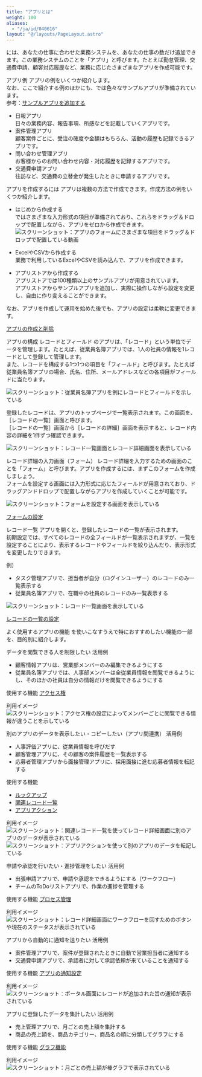 ```yaml
---
title: "アプリとは"
weight: 100
aliases:
  - "/ja/id/040616"
layout: "@/layouts/PageLayout.astro"
---
```




<Kintone />には、あなたの仕事に合わせた業務システムを、あなたの仕事の数だけ追加できます。この業務システムのことを「アプリ」と呼びます。たとえば勤怠管理、交通費申請、顧客対応履歴など、業務に応じたさまざまなアプリを作成可能です。

<Heading id="app_app_tutorial_10">アプリ例</Heading>
アプリの例をいくつか紹介します。  
なお、ここで紹介する例のほかにも、<Kintone />では色々なサンプルアプリが準備されています。  
参考：[サンプルアプリを追加する](/k/ja/id/040622.html)

* 日報アプリ  
  日々の業務内容、報告事項、所感などを記載していくアプリです。
* 案件管理アプリ  
  顧客案件ごとに、受注の確度や金額はもちろん、活動の履歴も記録できるアプリです。
* 問い合わせ管理アプリ  
  お客様からのお問い合わせ内容・対応履歴を記録するアプリです。
* 交通費申請アプリ  
  往訪など、交通費の立替金が発生したときに申請するアプリです。

<Heading id="app_app_tutorial_30">アプリを作成するには</Heading>
アプリは複数の方法で作成できます。作成方法の例をいくつか紹介します。

* はじめから作成する  
  <Kintone />ではさまざまな入力形式の項目が準備されており、これらをドラッグ＆ドロップで配置しながら、アプリをゼロから作成できます。  
  <Img src="/k/kintone/img-ja/app_tutorial_img9.gif" alt="スクリーンショット：アプリのフォームにさまざまな項目をドラッグ＆ドロップで配置している動画" />

* ExcelやCSVから作成する  
  業務で利用しているExcelやCSVを読み込んで、アプリを作成できます。

* <Kintone />アプリストアから作成する  
  <Kintone />アプリストアでは100種類以上のサンプルアプリが用意されています。  
  <Kintone />アプリストアからサンプルアプリを追加し、実際に操作しながら設定を変更し、自由に作り変えることができます。

なお、アプリを作成して運用を始めた後でも、アプリの設定は柔軟に変更できます。

<Reference>

[アプリの作成と削除](/k/ja/id/040621.html)

</Reference>

<Heading id="app_app_tutorial_40">アプリの構成</Heading>
<Heading level={3} id="app_app_tutorial_4010">レコードとフィールド</Heading>
<Kintone />のアプリは、「レコード」という単位でデータを管理します。たとえば、従業員名簿アプリでは、1人の社員の情報を1レコードとして登録して管理します。  
また、レコードを構成する1つ1つの項目を「フィールド」と呼びます。たとえば従業員名簿アプリの場合、氏名、住所、メールアドレスなどの各項目がフィールドに当たります。

<Img src="/k/kintone/img-ja/app_tutorial_img12.png" alt="スクリーンショット：従業員名簿アプリを例にレコードとフィールドを示している" />

登録したレコードは、アプリのトップページで一覧表示されます。この画面を、<Wovn>［レコードの一覧］</Wovn>画面と呼びます。  
<Wovn>［レコードの一覧］</Wovn>画面から<Wovn>［レコードの詳細］</Wovn>画面を表示すると、レコード内容の詳細を1件ずつ確認できます。

<Img src="/k/kintone/img-ja/app_tutorial_img8.png" alt="スクリーンショット：レコード一覧画面とレコード詳細画面を表示している" />

<Heading level={3} id="app_app_tutorial_4020">レコード詳細の入力画面（フォーム）</Heading>
レコード詳細を入力するための画面のことを「フォーム」と呼びます。アプリを作成するには、まずこのフォームを作成しましょう。  
フォームを設定する画面には入力形式に応じたフィールドが用意されており、ドラッグアンドドロップで配置しながらアプリを作成していくことが可能です。

<Img src="/k/kintone/img-ja/app_tutorial_img9.gif" alt="スクリーンショット：フォームを設定する画面を表示している" />

<Reference>

[フォームの設定](/k/ja/id/040494.html)

</Reference>

<Heading level={3} id="app_app_tutorial_4030">レコード一覧</Heading>
アプリを開くと、登録したレコードの一覧が表示されます。  
初期設定では、すべてのレコードの全フィールドが一覧表示されますが、一覧を設定することにより、表示するレコードやフィールドを絞り込んだり、表示形式を変更したりできます。

例）

* タスク管理アプリで、担当者が自分（ログインユーザー）のレコードのみ一覧表示する
* 従業員名簿アプリで、在職中の社員のレコードのみ一覧表示する

<Img src="/k/kintone/img-ja/app_tutorial_img10.png" alt="スクリーンショット：レコード一覧画面を表示している" />

<Reference>

[レコードの一覧の設定](/k/ja/id/040605.html)

</Reference>

<Heading id="app_app_tutorial_50">よく使用するアプリの機能</Heading>
<Kintone />を使いこなすうえで特におすすめしたい機能の一部を、目的別に紹介します。

<Heading level={3} id="app_app_tutorial_5010">データを閲覧できる人を制限したい</Heading>
<Heading level={4} id="app_app_tutorial_501010">活用例</Heading>
* 顧客情報アプリは、営業部メンバーのみ編集できるようにする
* 従業員名簿アプリでは、人事部メンバーは全従業員情報を閲覧できるようにし、そのほかの社員は自分の情報だけを閲覧できるようにする

<Heading level={4} id="app_app_tutorial_501020">使用する機能</Heading>
[アクセス権](/k/ja/id/040588.html)

<Heading level={4} id="app_app_tutorial_501030">利用イメージ</Heading>
<Img src="/k/kintone/img-ja/app_various_functions_img03.png" alt="スクリーンショット：アクセス権の設定によってメンバーごとに閲覧できる情報が違うことを示している" />

<Heading level={3} id="app_app_tutorial_5020">別のアプリのデータを表示したい・コピーしたい（アプリ間連携）</Heading>
<Heading level={4} id="app_app_tutorial_502010">活用例</Heading>
* 人事評価アプリに、従業員情報を呼びだす
* 顧客管理アプリに、その顧客の案件履歴を一覧表示する
* 応募者管理アプリから面接管理アプリに、採用面接に進む応募者情報を転記する

<Heading level={4} id="app_app_tutorial_502020">使用する機能</Heading>
* [ルックアップ](/k/ja/id/040544.html)
* [関連レコード一覧](/k/ja/id/040550.html)
* [アプリアクション](/k/ja/id/040484.html)

<Heading level={4} id="app_app_tutorial_50230">利用イメージ</Heading>
<Img src="/k/kintone/img-ja/app_various_functions_img04.png" alt="スクリーンショット：関連レコード一覧を使ってレコード詳細画面に別のアプリのデータが表示されている" />  
<Img src="/k/kintone/img-ja/app_various_functions_img01.png" alt="スクリーンショット：アプリアクションを使って別のアプリのデータを転記している" />

<Heading level={3} id="app_app_tutorial_5030">申請や承認を行いたい・進捗管理をしたい</Heading>
<Heading level={4} id="app_app_tutorial_503010">活用例</Heading>
* 出張申請アプリで、申請や承認をできるようにする（ワークフロー）
* チームのToDoリストアプリで、作業の進捗を管理する

<Heading level={4} id="app_app_tutorial_503020">使用する機能</Heading>
[プロセス管理](/k/ja/id/040568.html)

<Heading level={4} id="app_app_tutorial_503030">利用イメージ</Heading>
<Img src="/k/kintone/img-ja/app_various_functions_img02.png" alt="スクリーンショット：レコード詳細画面にワークフローを回すためのボタンや現在のステータスが表示されている" />

<Heading level={3} id="app_app_tutorial_5040">アプリから自動的に通知を送りたい</Heading>
<Heading level={4} id="app_app_tutorial_504010">活用例</Heading>
* 案件管理アプリで、案件が登録されたときに自動で営業担当者に通知する
* 交通費申請アプリで、承認者に対して承認依頼が来ていることを通知する

<Heading level={4} id="app_app_tutorial_504020">使用する機能</Heading>
[アプリの通知設定](/k/ja/id/040559.html)

<Heading level={4} id="app_app_tutorial_504030">利用イメージ</Heading>
<Img src="/k/kintone/img-ja/app_tutorial_img14.png" alt="スクリーンショット：ポータル画面にレコードが追加された旨の通知が表示されている" />

<Heading level={3} id="app_app_tutorial_5050">アプリに登録したデータを集計したい</Heading>
<Heading level={4} id="app_app_tutorial_505010">活用例</Heading>
* 売上管理アプリで、月ごとの売上額を集計する
* 商品の売上額を、商品カテゴリー、商品名の順に分類してグラフにする

<Heading level={4} id="app_app_tutorial_505020">使用する機能</Heading>
[グラフ機能](/k/ja/id/040587.html)

<Heading level={4} id="app_app_tutorial_505030">利用イメージ</Heading>
<Img src="/k/kintone/img-ja/app_tutorial_img13.png" alt="スクリーンショット：月ごとの売上額が棒グラフで表示されている" />
